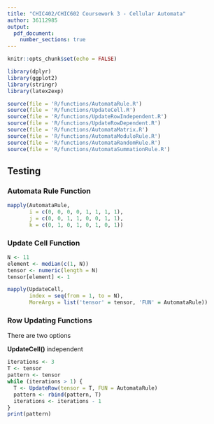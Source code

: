 ```yaml
---
title: "CHIC402/CHIC602 Coursework 3 - Cellular Automata"
author: 36112985
output: 
  pdf_document:
    number_sections: true
---
```



<!--- global settings --->
```r
knitr::opts_chunk$set(echo = FALSE)
```


<!--- libraries --->
```r
library(dplyr)
library(ggplot2)
library(stringr)
library(latex2exp)
```


<!--- custom functions --->
```r
source(file = 'R/functions/AutomataRule.R')
source(file = 'R/functions/UpdateCell.R')
source(file = 'R/functions/UpdateRowIndependent.R')
source(file = 'R/functions/UpdateRowDependent.R')
source(file = 'R/functions/AutomataMatrix.R')
source(file = 'R/functions/AutomataModuloRule.R')
source(file = 'R/functions/AutomataRandomRule.R')
source(file = 'R/functions/AutomataSummationRule.R')
```

## Testing

### Automata Rule Function
```r
mapply(AutomataRule,
       i = c(0, 0, 0, 0, 1, 1, 1, 1),
       j = c(0, 0, 1, 1, 0, 0, 1, 1),
       k = c(0, 1, 0, 1, 0, 1, 0, 1))
```


### Update Cell Function

```r
N <- 11
element <- median(c(1, N))
tensor <- numeric(length = N)
tensor[element] <- 1

mapply(UpdateCell,
       index = seq(from = 1, to = N),
       MoreArgs = list('tensor' = tensor, 'FUN' = AutomataRule))
```


### Row Updating Functions

There are two options

**UpdateCell()** independent

```r
iterations <- 3
T <- tensor
pattern <- tensor
while (iterations > 1) {
  T <- UpdateRow(tensor = T, FUN = AutomataRule)
  pattern <- rbind(pattern, T)
  iterations <- iterations - 1
}
print(pattern)
```
















